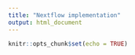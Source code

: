 ```yaml
---
title: "Nextflow implementation"
output: html_document
---
```


```r
knitr::opts_chunk$set(echo = TRUE)
```


